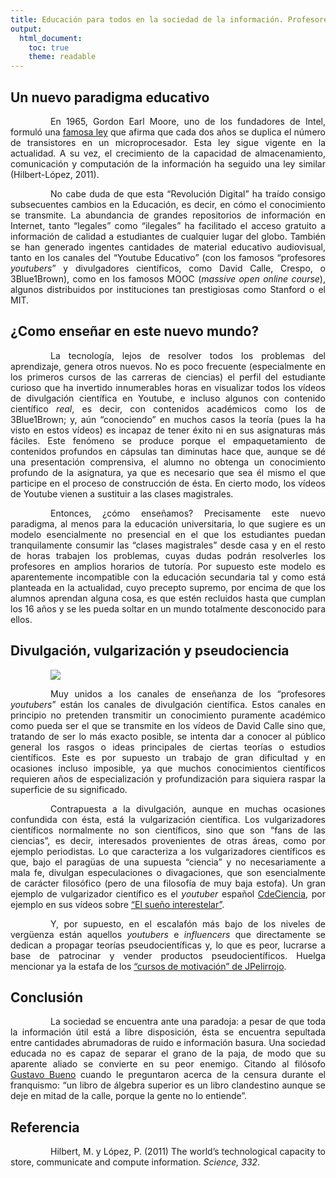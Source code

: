 ```yaml
---
title: Educación para todos en la sociedad de la información. Profesores *youtubers*
output:
  html_document: 
    toc: true
    theme: readable
---
```


<style>
body {
text-align: justify
}
p {
text-indent: 4rem;
}
</style>

## Un nuevo paradigma educativo

En 1965, Gordon Earl Moore, uno de los fundadores de Intel, formuló una [famosa ley](http://es.wikipedia.org/wiki/Ley_de_Moore) que afirma que cada dos años se duplica el número de transistores en un microprocesador. Esta ley sigue vigente en la actualidad. A su vez, el crecimiento de la capacidad de almacenamiento, comunicación y computación de la información ha seguido una ley similar (Hilbert-López, 2011).

No cabe duda de que esta "Revolución Digital" ha traído consigo subsecuentes cambios en la Educación, es decir, en cómo el conocimiento se transmite. La abundancia de grandes repositorios de información en Internet, tanto "legales" como "ilegales" ha facilitado el acceso gratuito a información de calidad a estudiantes de cualquier lugar del globo. También se han generado ingentes cantidades de material educativo audiovisual, tanto en los canales del "Youtube Educativo" (con los famosos "profesores *youtubers*" y divulgadores científicos, como David Calle, Crespo, o 3Blue1Brown), como en los famosos MOOC (*massive open online course*), algunos distribuidos por instituciones tan prestigiosas como Stanford o el MIT.

## ¿Como enseñar en este nuevo mundo?

La tecnología, lejos de resolver todos los problemas del aprendizaje, genera otros nuevos. No es poco frecuente (especialmente en los primeros cursos de las carreras de ciencias) el perfil del estudiante curioso que ha invertido innumerables horas en visualizar todos los vídeos de divulgación científica en Youtube, e incluso algunos con contenido científico *real*, es decir, con contenidos académicos como los de 3Blue1Brown; y, aún "conociendo" en muchos casos la teoría (pues la ha visto en estos vídeos) es incapaz de tener éxito ni en sus asignaturas más fáciles. Este fenómeno se produce porque el empaquetamiento de contenidos profundos en cápsulas tan diminutas hace que, aunque se dé una presentación comprensiva, el alumno no obtenga un conocimiento profundo de la asignatura, ya que es necesario que sea él mismo el que participe en el proceso de construcción de ésta. En cierto modo, los vídeos de Youtube vienen a sustituir a las clases magistrales.

Entonces, ¿cómo enseñamos? Precisamente este nuevo paradigma, al menos para la educación universitaria, lo que sugiere es un modelo esencialmente no presencial en el que los estudiantes puedan tranquilamente consumir las "clases magistrales" desde casa y en el resto de horas trabajen los problemas, cuyas dudas podrán resolverles los profesores en amplios horarios de tutoría. Por supuesto este modelo es aparentemente incompatible con la educación secundaria tal y como está planteada en la actualidad, cuyo precepto supremo, por encima de que los alumnos aprendan alguna cosa, es que estén recluidos hasta que cumplan los 16 años y se les pueda soltar en un mundo totalmente desconocido para ellos.

## Divulgación, vulgarización y pseudociencia

![](fanofmath.gif)

Muy unidos a los canales de enseñanza de los "profesores *youtubers*" están los canales de divulgación científica. Estos canales en principio no pretenden transmitir un conocimiento puramente académico como pueda ser el que se transmite en los vídeos de David Calle sino que, tratando de ser lo más exacto posible, se intenta dar a conocer al público general los rasgos o ideas principales de ciertas teorías o estudios científicos. Este es por supuesto un trabajo de gran dificultad y en ocasiones incluso imposible, ya que muchos conocimientos científicos requieren años de especialización y profundización para siquiera raspar la superficie de su significado. 

Contrapuesta a la divulgación, aunque en muchas ocasiones confundida con ésta, está la vulgarización científica. Los vulgarizadores científicos normalmente no son científicos, sino que son "fans de las ciencias", es decir, interesados provenientes de otras áreas, como por ejemplo periodistas. Lo que caracteriza a los vulgarizadores científicos es que, bajo el paragüas de una supuesta "ciencia" y no necesariamente a mala fe, divulgan especulaciones o divagaciones, que son esencialmente de carácter filosófico (pero de una filosofía de muy baja estofa). Un gran ejemplo de vulgarizador científico es el *youtuber* español [CdeCiencia](http://www.youtube.com/channel/UC52hytXteCKmuOzMViTK8_w), por ejemplo en sus vídeos sobre ["El sueño interestelar"](https://www.youtube.com/watch?v=DBwfSDVXTI4).

Y, por supuesto, en el escalafón más bajo de los niveles de vergüenza están aquellos *youtubers* e *influencers* que directamente se dedican a propagar teorías pseudocientíficas y, lo que es peor, lucrarse a base de patrocinar y vender productos pseudocientíficos. Huelga mencionar ya la estafa de los ["cursos de motivación" de JPelirrojo](https://www.publico.es/tremending/2019/09/21/las-redes-tachan-al-youtuber-jpelirrojo-de-timador-tras-ofrecer-cursos-de-motivacion-por-mas-de-3-000-euros/).

## Conclusión
La sociedad se encuentra ante una paradoja: a pesar de que toda la información útil está a libre disposición, ésta se encuentra sepultada entre cantidades abrumadoras de ruido e información basura. Una sociedad educada no es capaz de separar el grano de la paja, de modo que su aparente aliado se convierte en su peor enemigo. Citando al filósofo [Gustavo Bueno](https://www.youtube.com/watch?v=r6bMijQWAuQ) cuando le preguntaron acerca de la censura durante el franquismo: "un libro de álgebra superior es un libro clandestino aunque se deje en mitad de la calle, porque la gente no lo entiende".

## Referencia
Hilbert, M. y López, P. (2011) The world's technological capacity to store, communicate and compute information. *Science, 332*.
